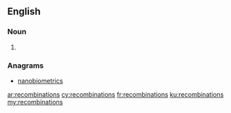 ==English==

===Noun===
{{head|en|noun plural form}}

# {{plural of|recombination|lang=en}}

===Anagrams===
* [[nanobiometrics#English|nanobiometrics]]

[[ar:recombinations]]
[[cy:recombinations]]
[[fr:recombinations]]
[[ku:recombinations]]
[[my:recombinations]]